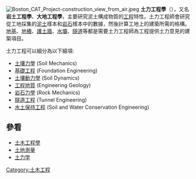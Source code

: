 {{Unreferenced|time=2020-10-27T08:30:48+00:00}}
[[File:Boston_CAT_Project-construction_view_from_air.jpeg|thumb]]
'''土力工程學'''（'''{{Lang-en|Geotechnical Engineering}}'''），又名'''岩土工程學'''、'''大地工程學'''，主要研究泥土構成物質的[[工程|工程]]特性。土力工程師會研究從工地採集的[[泥土|泥土]]樣本和[[岩石|岩石]]樣本中的數據，然後計算工地上的建築所需的格構。[[地基|地基]]、[[地樁|地樁]]、[[護土牆|護土牆]]、[[水壩|水壩]]、[[隧道|隧道]]等都是需要土力工程師為工程提供土力意見的建築項目。

土力工程可以細分為以下細項:
* [[土壤力學|土壤力學]] (Soil Mechanics)
* [[基礎工程|基礎工程]] (Foundation Engineering)
* [[土壤動力學|土壤動力學]] (Soil Dynamics)
* [[工程地質|工程地質]] (Engineering Geology)
* [[岩石力學|岩石力學]] (Rock Mechanics)
* [[隧道工程|隧道工程]] (Tunnel Engineering)
*[[水土保持工程|水土保持工程]] (Soil and Water Conservation Engineering)

==參看==
*[[土木工程學|土木工程學]]
*[[土地測量|土地測量]]
*[[土力学|土力学]]

{{大地工程}}
{{土壤科學}}

[[Category:土木工程|Category:土木工程]]